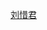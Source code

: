 {{Userbox
  |border-c = #FF00FF
  |border-s = 1
  |id-c     = #FF00FF
  |id-s     = 12
  |id-fc    = #FF00FF
  |info-c   = #00FF00
  |info-s   = 8
  |info-fc  = #8B00FF
  |id       = 
  |info     = 這用戶是'''[[刘惜君]]'''歌迷。
}}
[[Category:喜欢刘惜君的維基人|{{PAGENAME}}]]
<noinclude>
[[Category:艺人用戶框模板|刘惜君]]
</noinclude>